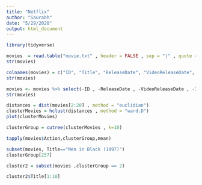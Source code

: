 ```yaml
---
title: "Netflix"
author: "Saurabh"
date: "5/29/2020"
output: html_document
---
```

```r
library(tidyverse)
```

```r
movies  = read.table("movie.txt" , header = FALSE , sep = "|" , quote = "\"")
str(movies)

```

```r
colnames(movies) = c("ID", "Title", "ReleaseDate", "VideoReleaseDate", "IMDB", "Unknown", "Action", "Adventure", "Animation", "Childrens", "Comedy", "Crime", "Documentary", "Drama", "Fantasy", "FilmNoir", "Horror", "Musical", "Mystery", "Romance", "SciFi", "Thriller", "War", "Western")
str(movies)

```

```r
movies <- movies %>% select(-ID , -ReleaseDate , -VideoReleaseDate , -IMDB)
str(movies)
```

```r
distances = dist(movies[2:20] , method = "euclidian")
clusterMovies = hclust(distances , method = "ward.D")
plot(clusterMovies)
```

```r
clusterGroup = cutree(clusterMovies , k=10)
```


```r
tapply(movies$Action,clusterGroup,mean)
```

```r
subset(movies, Title=="Men in Black (1997)")
clusterGroup[257]
```
```r
cluster2 = subset(movies ,clusterGroup == 2)
```

```r
cluster2$Title[1:10]
```


